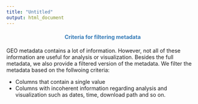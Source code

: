 ```yaml
---
title: "Untitled"
output: html_document
---
```


<center> <h4>
<span style="color:#337ab7">Criteria for filtering metadata</span></h4> </center>

GEO metadata contains a lot of information. However, not all of these information are useful for analysis or visualization. Besides the full metadata, we also provide a filtered version of the metadata. We filter the metadata based on the follwoing criteria: 

* Columns that contain a single value
* Columns with incoherent information regarding analysis and visualization such as dates, time, download path and so on.

